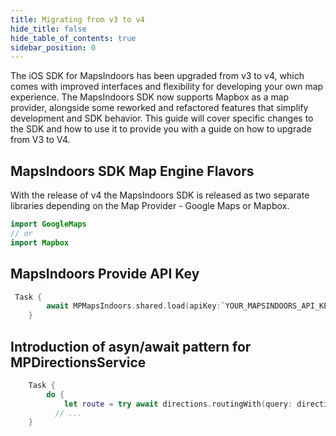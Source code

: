 ```yaml
---
title: Migrating from v3 to v4
hide_title: false
hide_table_of_contents: true
sidebar_position: 0
---
```


The iOS SDK for MapsIndoors has been upgraded from v3 to v4, which comes with improved interfaces and flexibility for developing your own map experience. The MapsIndoors SDK now supports Mapbox as a map provider, alongside some reworked and refactored features that simplify development and SDK behavior. This guide will cover specific changes to the SDK and how to use it to provide you with a guide on how to upgrade from V3 to V4.

## MapsIndoors SDK Map Engine Flavors

With the release of v4 the MapsIndoors SDK is released as two separate libraries depending on the Map Provider - Google Maps or Mapbox.

```swift
import GoogleMaps
// or
import Mapbox
```

## MapsIndoors Provide API Key

```swift
 Task {
        await MPMapsIndoors.shared.load(apiKey:`YOUR_MAPSINDOORS_API_KEY`)
    }
```

## Introduction of asyn/await pattern for MPDirectionsService

```swift
    Task {
        do {
            let route = try await directions.routingWith(query: directionsQuery)
          // ...
    }
```